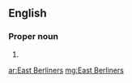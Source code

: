 ==English==

===Proper noun===
{{infl|en|proper noun}}

# {{plural of|East Berliner}}

[[ar:East Berliners]]
[[mg:East Berliners]]
